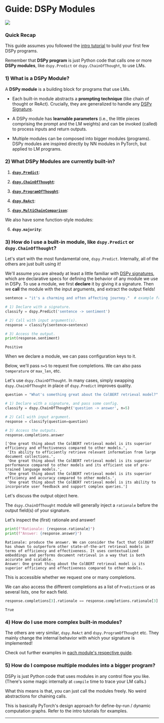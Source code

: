 
# Guide: DSPy Modules

[<img align="center" src="https://colab.research.google.com/assets/colab-badge.svg" />](https://colab.research.google.com/github/stanfordnlp/dspy/blob/main/docs/guides/modules.ipynb)

### Quick Recap

This guide assumes you followed the [intro tutorial](https://colab.research.google.com/github/stanfordnlp/dspy/blob/main/intro.ipynb) to build your first few DSPy programs.

Remember that **DSPy program** is just Python code that calls one or more **DSPy modules**, like `dspy.Predict` or `dspy.ChainOfThought`, to use LMs.

### 1) What is a DSPy Module?

A **DSPy module** is a building block for programs that use LMs.

- Each built-in module abstracts a **prompting technique** (like chain of thought or ReAct). Crucially, they are generalized to handle any [DSPy Signature](https://dspy-docs.vercel.app/docs/building-blocks/signatures).

- A DSPy module has **learnable parameters** (i.e., the little pieces comprising the prompt and the LM weights) and can be invoked (called) to process inputs and return outputs.

- Multiple modules can be composed into bigger modules (programs). DSPy modules are inspired directly by NN modules in PyTorch, but applied to LM programs.

### 2) What DSPy Modules are currently built-in?

1. **[`dspy.Predict`](https://dspy-docs.vercel.app/api/modules/Predict)**:

2. **[`dspy.ChainOfThought`](https://dspy-docs.vercel.app/api/modules/ChainOfThought)**: 

3. **[`dspy.ProgramOfThought`](https://dspy-docs.vercel.app/api/modules/ProgramOfThought)**:

4. **[`dspy.ReAct`](https://dspy-docs.vercel.app/api/modules/ReAct)**:

5. **[`dspy.MultiChainComparison`](https://dspy-docs.vercel.app/api/modules/MultiChainComparison)**:


We also have some function-style modules:

6. **`dspy.majority`**:

### 3) How do I use a built-in module, like `dspy.Predict` or `dspy.ChainOfThought`?

Let's start with the most fundamental one, `dspy.Predict`. Internally, all of the others are just built using it!

We'll assume you are already at least a little familiar with [DSPy signatures](https://dspy-docs.vercel.app/docs/building-blocks/signatures), which are declarative specs for defining the behavior of any module we use in DSPy.
To use a module, we first **declare** it by giving it a signature. Then we **call** the module with the input arguments, and extract the output fields!


```python
sentence = "it's a charming and often affecting journey."  # example from the SST-2 dataset.

# 1) Declare with a signature.
classify = dspy.Predict('sentence -> sentiment')

# 2) Call with input argument(s). 
response = classify(sentence=sentence)

# 3) Access the output.
print(response.sentiment)
```

```text
Positive
```
    

When we declare a module, we can pass configuration keys to it.

Below, we'll pass `n=5` to request five completions. We can also pass `temperature` or `max_len`, etc.

Let's use `dspy.ChainOfThought`. In many cases, simply swapping `dspy.ChainOfThought` in place of `dspy.Predict` improves quality.


```python
question = "What's something great about the ColBERT retrieval model?"

# 1) Declare with a signature, and pass some config.
classify = dspy.ChainOfThought('question -> answer', n=5)

# 2) Call with input argument.
response = classify(question=question)

# 3) Access the outputs.
response.completions.answer
```

```text
['One great thing about the ColBERT retrieval model is its superior efficiency and effectiveness compared to other models.',
 'Its ability to efficiently retrieve relevant information from large document collections.',
 'One great thing about the ColBERT retrieval model is its superior performance compared to other models and its efficient use of pre-trained language models.',
 'One great thing about the ColBERT retrieval model is its superior efficiency and accuracy compared to other models.',
 'One great thing about the ColBERT retrieval model is its ability to incorporate user feedback and support complex queries.']
```


Let's discuss the output object here.

The `dspy.ChainOfThought` module will generally inject a `rationale` before the output field(s) of your signature.

Let's inspect the (first) rationale and answer!


```python
print(f"Rationale: {response.rationale}")
print(f"Answer: {response.answer}")
```

    Rationale: produce the answer. We can consider the fact that ColBERT has shown to outperform other state-of-the-art retrieval models in terms of efficiency and effectiveness. It uses contextualized embeddings and performs document retrieval in a way that is both accurate and scalable.
    Answer: One great thing about the ColBERT retrieval model is its superior efficiency and effectiveness compared to other models.
    

This is accessible whether we request one or many completions.

We can also access the different completions as a list of `Prediction`s or as several lists, one for each field.


```python
response.completions[3].rationale == response.completions.rationale[3]
```

```text
True
```



### 4) How do I use more complex built-in modules?

The others are very similar, `dspy.ReAct` and `dspy.ProgramOfThought` etc. They mainly change the internal behavior with which your signature is implemented!

Check out further examples in [each module's respective guide](https://dspy-docs.vercel.app/docs/category/modules).

### 5) How do I compose multiple modules into a bigger program?

DSPy is just Python code that uses modules in any control flow you like. (There's some magic internally at `compile` time to trace your LM calls.)

What this means is that, you can just call the modules freely. No weird abstractions for chaining calls.

This is basically PyTorch's design approach for define-by-run / dynamic computation graphs. Refer to the intro tutorials for examples.

***

<AuthorDetails name="Arnav Singhvi"/>